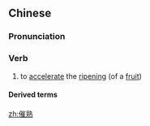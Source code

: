 ==Chinese==
{{zh-forms}}

===Pronunciation===
{{zh-pron
|m=cuī熟
|c=ceoi1 suk6
|cat=v
}}

===Verb===
{{zh-verb}}

# {{lb|zh|agriculture}} to [[accelerate]] the [[ripening]] (of a [[fruit]])

====Derived terms====
{{zh-der|催熟劑}}

[[zh:催熟]]